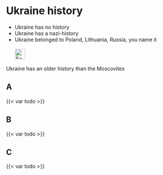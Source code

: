 # Ukraine history {#sec-ukraine-history}

::: {.callout-caution title="Myth"}
- Ukraine has no history
- Ukraine has a nazi-history
- Ukraine belonged to Poland, Lithuania, Russia, you name it
[<br></br>![Search for topic in EUvsDisinfo](../all_common_img/EUvsDisinfo_400x240.jpg){height=2em}](https://euvsdisinfo.eu/disinformation-cases/?text=(ukraine%7Cukrainian)%20history&sort=relevance)
:::

::: {.callout-tip title="Truth"}
Ukraine has an older history than the Moscovites
:::


## A

{{< var todo >}}

## B

{{< var todo >}}

## C

{{< var todo >}}



